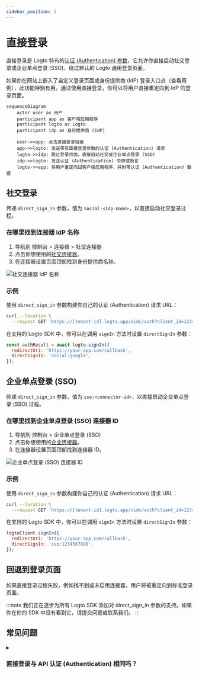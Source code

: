 ```yaml
---
sidebar_position: 2
---
```


# 直接登录

直接登录是 Logto 特有的[认证 (Authentication) 参数](/end-user-flows/authentication-parameters)，它允许你直接启动社交登录或企业单点登录 (SSO)，绕过默认的 Logto 通用登录页面。

如果你在网站上嵌入了自定义登录页面或身份提供商 (IdP) 登录入口点（查看用例），此功能特别有用。通过使用直接登录，你可以将用户直接重定向到 IdP 的登录页面。

```mermaid
sequenceDiagram
    actor user as 用户
    participant app as 客户端应用程序
    participant logto as Logto
    participant idp as 身份提供商 (IdP)

    user->>app: 点击直接登录链接
    app->>logto: 发送带有直接登录参数的认证 (Authentication) 请求
    logto->>idp: 跳过登录页面，直接启动社交或企业单点登录 (SSO)
    idp->>logto: 发送认证 (Authentication) 令牌或断言
    logto->>app: 将用户重定向回客户端应用程序，并附带认证 (Authentication) 数据
```

## 社交登录

传递 `direct_sign_in` 参数，值为 `social:<idp-name>`，以直接启动社交登录过程。

### 在哪里找到连接器 IdP 名称

1. 导航到 <CloudLink to="/connectors/social">控制台 > 连接器 > 社交连接器</CloudLink>
2. 点击你想使用的[社交连接器](/connectors/social-connectors)。
3. 在连接器设置页面顶部找到身份提供商名称。

![社交连接器 IdP 名称](./assets/direct-sign-in-social-name.png)

### 示例

使用 `direct_sign_in` 参数构建你自己的认证 (Authentication) 请求 URL：

```sh
curl --location \
  --request GET 'https://[tenant-id].logto.app/oidc/auth?client_id=1234567890&...&direct_sign_in=social:google'
```

在支持的 Logto SDK 中，你可以在调用 `signIn` 方法时设置 `directSignIn` 参数：

```javascript
const authResult = await logto.signIn({
  redirectUri: 'https://your-app.com/callback',
  directSignIn: 'social:google',
});
```

## 企业单点登录 (SSO)

传递 `direct_sign_in` 参数，值为 `sso:<connector-id>`，以直接启动企业单点登录 (SSO) 过程。

### 在哪里找到企业单点登录 (SSO) 连接器 ID

1. 导航到 <CloudLink to="/enterprise-sso">控制台 > 企业单点登录 (SSO)</CloudLink>
2. 点击你想使用的[企业连接器](/connectors/enterprise-connectors)。
3. 在连接器设置页面顶部找到连接器 ID。

![企业单点登录 (SSO) 连接器 ID](./assets/direct-sign-in-enterprise-sso.png)

### 示例

使用 `direct_sign_in` 参数构建你自己的认证 (Authentication) 请求 URL：

```sh
curl --location \
  --request GET 'https://[tenant-id].logto.app/oidc/auth?client_id=1234567890&...&direct_sign_in=sso:1234567890'
```

在支持的 Logto SDK 中，你可以在调用 `signIn` 方法时设置 `directSignIn` 参数：

```javascript
logtoClient.signIn({
  redirectUri: 'https://your-app.com/callback',
  directSignIn: 'sso:1234567890',
});
```

## 回退到登录页面

如果直接登录过程失败，例如找不到或未启用连接器，用户将被重定向到标准登录页面。

:::note
我们正在逐步为所有 Logto SDK 添加对 direct_sign_in 参数的支持。如果你在你的 SDK 中没有看到它，请提交问题或联系我们。
:::

## 常见问题

<details>
  <summary>

### 直接登录与 API 认证 (Authentication) 相同吗？

</summary>

不，直接登录是一个用户流程参数，允许你跳过默认的 Logto 登录页面，并将用户直接重定向到社交或企业单点登录 (SSO) 提供商的登录页面。与基于 API 的认证 (Authentication) 不同，用户仍然需要首先重定向到 Logto 认证 (Authentication) 端点以启动登录过程。

</details>
